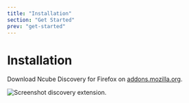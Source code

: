 ```yaml
---
title: "Installation"
section: "Get Started"
prev: "get-started"
---
```


# Installation

Download Ncube Discovery for Firefox on [addons.mozilla.org](https://addons.mozilla.org/en-US/firefox/addon/ncube-discovery/).

<img src="../assets/discovery.png" alt="Screenshot discovery extension." />
